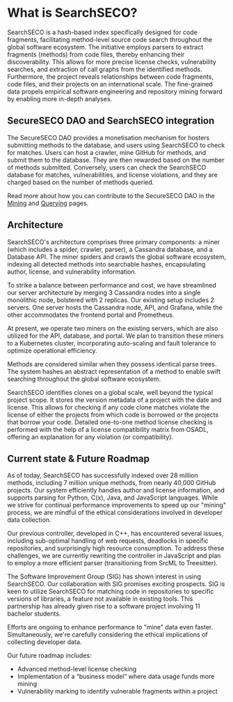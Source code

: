 # What is SearchSECO?

SearchSECO is a hash-based index specifically designed for code fragments, facilitating
method-level source code search throughout the global software ecosystem. The initiative
employs parsers to extract fragments (methods) from code files, thereby enhancing
their discoverability. This allows for more precise license checks, vulnerability
searches, and extraction of call graphs from the identified methods. Furthermore,
the project reveals relationships between code fragments, code files, and their
projects on an international scale. The fine-grained data propels empirical
software engineering and repository mining forward by enabling more in-depth analyses.

## SecureSECO DAO and SearchSECO integration

The SecureSECO DAO provides a monetisation mechanism for hosters submitting methods
to the database, and users using SearchSECO to check for matches.
Users can host a crawler, mine GitHub for methods, and submit them to the database.
They are then rewarded based on the number of methods submitted. Conversely, users
can check the SearchSECO database for matches, vulnerabilities, and license violations,
and they are charged based on the number of methods queried.

Read more about how you can contribute to the SecureSECO DAO in the [Mining](/searchseco-integration/mining)
and [Querying](/searchseco-integration/querying) pages.

## Architecture

SearchSECO's architecture comprises three primary components: a miner
(which includes a spider, crawler, parser), a Cassandra database, and a Database API.
The miner spiders and crawls the global software ecosystem, indexing all detected
methods into searchable hashes, encapsulating author, license, and vulnerability information.

To strike a balance between performance and cost, we have streamlined our server architecture 
by merging 3 Cassandra nodes into a single monolithic node, bolstered with 2 replicas. 
Our existing setup includes 2 servers. One server hosts the Cassandra node, API, and Grafana, 
while the other accommodates the frontend portal and Prometheus.

At present, we operate two miners on the existing servers, which are also utilized 
for the API, database, and portal. We plan to transition these miners to a Kubernetes 
cluster, incorporating auto-scaling and fault tolerance to optimize operational efficiency.

Methods are considered similar when they possess identical parse trees. The system
hashes an abstract representation of a method to enable swift searching throughout
the global software ecosystem.

SearchSECO identifies clones on a global scale, well beyond the typical project
scope. It stores the version metadata of a project with the date and license. This
allows for checking if any code clone matches violate the license of either the
projects from which code is borrowed or the projects that borrow your code.
Detailed one-to-one method license checking is performed with the help of a license
compatibility matrix from OSADL, offering an explanation for any violation (or compatibility).

## Current state & Future Roadmap

As of today, SearchSECO has successfully indexed over 28 million methods, including 
7 million unique methods, from nearly 40,000 GitHub projects. Our system efficiently 
handles author and license information, and supports parsing for Python, C(x), Java, 
and JavaScript languages. While we strive for continual performance improvements to 
speed up our "mining" process, we are mindful of the ethical considerations involved 
in developer data collection.

Our previous controller, developed in C++, has encountered several issues, including 
sub-optimal handling of web requests, deadlocks in specific repositories, and 
surprisingly high resource consumption. To address these challenges, we are currently 
rewriting the controller in JavaScript and plan to employ a more efficient parser 
(transitioning from SrcML to Treesitter).

The Software Improvement Group (SIG) has shown interest in using SearchSECO. Our 
collaboration with SIG promises exciting prospects. SIG is keen to utilize 
SearchSECO for matching code in repositories to specific versions of libraries, 
a feature not available in existing tools. This partnership has already given rise 
to a software project involving 11 bachelor students.

Efforts are ongoing to enhance performance to "mine" data even faster. Simultaneously, 
we're carefully considering the ethical implications of collecting developer data.

Our future roadmap includes:
- Advanced method-level license checking
- Implementation of a “business model” where data usage funds more mining
- Vulnerability marking to identify vulnerable fragments within a project

